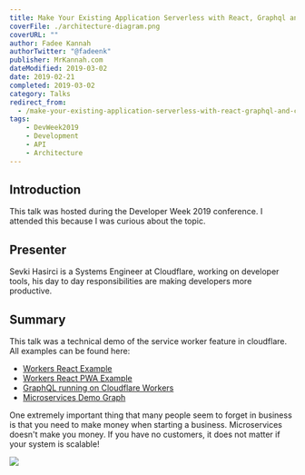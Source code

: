 ---
title: Make Your Existing Application Serverless with React, Graphql and Cloudflare Workers
coverFile: ./architecture-diagram.png
coverURL: ""
author: Fadee Kannah
authorTwitter: "@fadeenk"
publisher: MrKannah.com
dateModified: 2019-03-02
date: 2019-02-21
completed: 2019-03-02
category: Talks
redirect_from:
  - /make-your-existing-application-serverless-with-react-graphql-and-cloudflare-workers/
tags:
    - DevWeek2019
    - Development
    - API
    - Architecture
---
## Introduction

This talk was hosted during the Developer Week 2019 conference. I attended this because I was curious about the topic. 
  
## Presenter
Sevki Hasirci is a Systems Engineer at Cloudflare, working on developer tools, his day to day responsibilities are making developers more productive.

## Summary
This talk was a technical demo of the service worker feature in cloudflare. All examples can be found here:
- [Workers React Example](https://github.com/cloudflare/workers-react-example)
- [Workers React PWA Example](https://github.com/cloudflare/workers-react-pwa-example)
- [GraphQL running on Cloudflare Workers](https://github.com/cloudflare/workers-graphql-gateway-example)
- [Microservices Demo Graph](https://github.com/GoogleCloudplatform/microservices-demo)

One extremely important thing that many people seem to forget in business is that you need to make money when starting a business. Microservices doesn't make you money. If you have no customers, it does not matter if your system is scalable!

![](./architecture-diagram.png)



